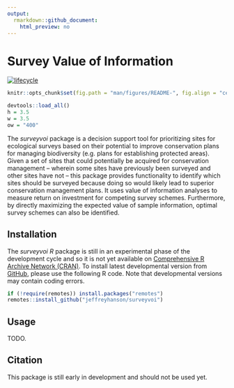 ```yaml
---
output:
  rmarkdown::github_document:
    html_preview: no
---
```


<!--- README.md is generated from README.Rmd. Please edit that file -->

# Survey Value of Information

[![lifecycle](https://img.shields.io/badge/Lifecycle-experimental-orange.svg)](https://www.tidyverse.org/lifecycle/#experimental)

```r
knitr::opts_chunk$set(fig.path = "man/figures/README-", fig.align = "center")
```

```r
devtools::load_all()
h = 3.5
w = 3.5
ow = "400"
```

The _surveyvoi_ package is a decision support tool for prioritizing sites for ecological surveys based on their potential to improve conservation plans for managing biodiversity (e.g. plans for establishing protected areas). Given a set of sites that could potentially be acquired for conservation management -- wherein some sites have previously been surveyed and other sites have not -- this package provides functionality to identify which sites should be surveyed because doing so would likely lead to superior conservation management plans. It uses value of information analyses to measure return on investment for competing survey schemes. Furthermore, by directly maximizing the expected value of sample information, optimal survey schemes can also be identified.

## Installation

The _surveyvoi R_ package is still in an experimental phase of the development cycle and so it is not yet available on [Comprehensive R Archive Network (CRAN)](https://cran.r-project.org/). To install latest developmental version from [GitHub](https://github.com/jeffreyhanson/surveyvoi), please use the following R code. Note that developmental versions may contain coding errors.

```r
if (!require(remotes)) install.packages("remotes")
remotes::install_github("jeffreyhanson/surveyvoi")
```

## Usage

TODO.

## Citation

This package is still early in development and should not be used yet.
